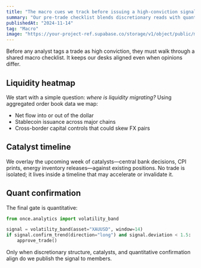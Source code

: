 ```yaml
---
title: "The macro cues we track before issuing a high-conviction signal"
summary: "Our pre-trade checklist blends discretionary reads with quantitative confirmation across FX, crypto, and commodities."
publishedAt: "2024-11-14"
tag: "Macro"
image: "https://your-project-ref.supabase.co/storage/v1/object/public/magic-portfolio/images/projects/alpha-lab/cover-02.jpg"
---
```


Before any analyst tags a trade as high conviction, they must walk through a shared macro checklist. It keeps our desks aligned even when opinions differ.

## Liquidity heatmap

We start with a simple question: *where is liquidity migrating?* Using aggregated order book data we map:

- Net flow into or out of the dollar
- Stablecoin issuance across major chains
- Cross-border capital controls that could skew FX pairs

## Catalyst timeline

We overlay the upcoming week of catalysts—central bank decisions, CPI prints, energy inventory releases—against existing positions. No trade is isolated; it lives inside a timeline that may accelerate or invalidate it.

## Quant confirmation

The final gate is quantitative:

```python
from once.analytics import volatility_band

signal = volatility_band(asset="XAUUSD", window=14)
if signal.confirm_trend(direction="long") and signal.deviation < 1.5:
    approve_trade()
```

Only when discretionary structure, catalysts, and quantitative confirmation align do we publish the signal to members.
